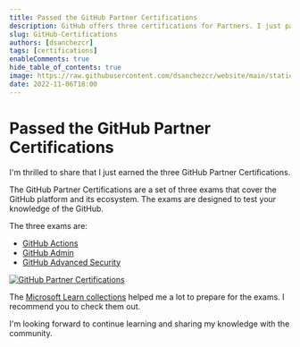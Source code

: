 ```yaml
---
title: Passed the GitHub Partner Certifications
description: GitHub offers three certifications for Partners. I just passed the three exams to pass these certifications.
slug: GitHub-Certifications
authors: [dsanchezcr]
tags: [certifications]
enableComments: true
hide_table_of_contents: true
image: https://raw.githubusercontent.com/dsanchezcr/website/main/static/img/GH-Certs.png
date: 2022-11-06T18:00
---
```

# Passed the GitHub Partner Certifications

I'm thrilled to share that I just earned the three GitHub Partner Certifications.

<!--truncate-->

The GitHub Partner Certifications are a set of three exams that cover the GitHub platform and its ecosystem. The exams are designed to test your knowledge of the GitHub. 

The three exams are:
- [GitHub Actions](https://credly.com/badges/e8a1a5a0-f95c-4bfd-b6cb-81ea1231153f)
- [GitHub Admin](https://credly.com/badges/79b12418-8217-4c7b-a1a0-ad6f6cf407df)
- [GitHub Advanced Security](https://credly.com/badges/b32ce8d3-d9e1-423c-8d1a-958901f3d798)

[![GitHub Partner Certifications](../static/img/GH-Certs.png)](https://learn.microsoft.com/training/github)

The [Microsoft Learn collections](https://learn.microsoft.com/training/github) helped me a lot to prepare for the exams. I recommend you to check them out.

I'm looking forward to continue learning and sharing my knowledge with the community.